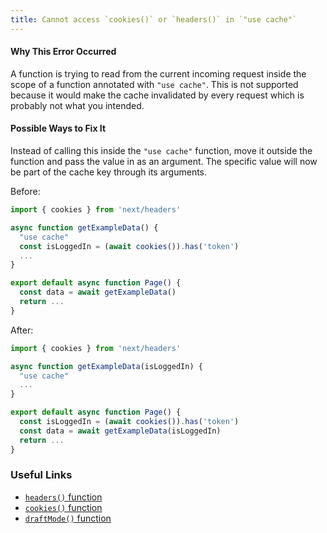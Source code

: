 ```yaml
---
title: Cannot access `cookies()` or `headers()` in `"use cache"`
---
```


#### Why This Error Occurred

A function is trying to read from the current incoming request inside the scope of a function annotated with `"use cache"`. This is not supported because it would make the cache invalidated by every request which is probably not what you intended.

#### Possible Ways to Fix It

Instead of calling this inside the `"use cache"` function, move it outside the function and pass the value in as an argument. The specific value will now be part of the cache key through its arguments.

Before:

```jsx filename="app/page.js" highlight={5}
import { cookies } from 'next/headers'

async function getExampleData() {
  "use cache"
  const isLoggedIn = (await cookies()).has('token')
  ...
}

export default async function Page() {
  const data = await getExampleData()
  return ...
}
```

After:

```jsx filename="app/page.js" highlight={9}
import { cookies } from 'next/headers'

async function getExampleData(isLoggedIn) {
  "use cache"
  ...
}

export default async function Page() {
  const isLoggedIn = (await cookies()).has('token')
  const data = await getExampleData(isLoggedIn)
  return ...
}
```

### Useful Links

- [`headers()` function](https://nextjs.org/docs/app/api-reference/functions/headers)
- [`cookies()` function](https://nextjs.org/docs/app/api-reference/functions/cookies)
- [`draftMode()` function](https://nextjs.org/docs/app/api-reference/functions/draft-mode)

